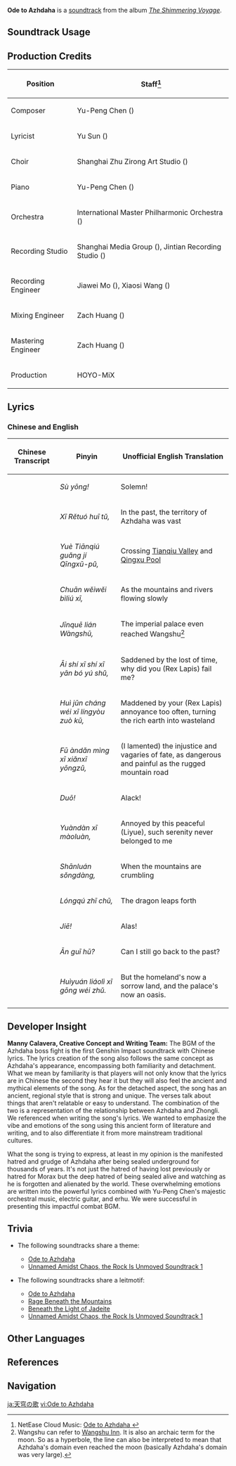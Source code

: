{{Soundtrack Infobox
|image          = The Shimmering Voyage.png
|album          = The Shimmering Voyage
|disc           = 3
|number         = 43
|featured       =
|featured2      =
|featured3      =
|featured_disc  =
|featured_disc2 =
|featured_disc3 =
|youtube_id     = or2dN2h-AAk
|spotify_id     = 71R6Aw9yhlDMn0A8KlFFD3
|previous       = Dance with the Great Vortex
|next           = Rage Beneath the Mountains
}}
'''Ode to Azhdaha''' is a [[soundtrack]] from the album ''[[The Shimmering Voyage]]''.

==Soundtrack Usage==
{{Soundtrack Usage
|quest    = 
|location = 
|domain   = Beneath the Dragon-Queller\Azhdaha (Weekly Boss)//phase 1;;Beneath the Ancient Tree\Azhdaha (Weekly Boss)//phase 1
}}

==Production Credits==
{| class="wikitable"
! Position
! Staff<ref>NetEase Cloud Music: [https://music.163.com/#/song?id=1861578699 Ode to Azhdaha {{zh|天遒歌}}]</ref>
|-
! Composer
| Yu-Peng Chen ({{zh|陈致逸}})
|-
! Lyricist
| Yu Sun ({{zh|孙宇}})
|-
! Choir
| Shanghai Zhu Zirong Art Studio ({{zh|上海朱梓溶艺术工作室}})
|-
! Piano
| Yu-Peng Chen ({{zh|陈致逸}})
|-
! Orchestra
| International Master Philharmonic Orchestra ({{zh|国际首席爱乐乐团}})
|-
! Recording Studio
| Shanghai Media Group ({{zh|上海广播大厦}}), Jintian Recording Studio ({{zh|金田录音棚}})
|-
! Recording Engineer
| Jiawei Mo ({{zh|莫家伟}}), Xiaosi Wang ({{zh|王小四}})
|-
! Mixing Engineer
| Zach Huang ({{zh|黄巍}})
|-
! Mastering Engineer
| Zach Huang ({{zh|黄巍}})
|-
! Production
| HOYO-MiX
|}

==Lyrics==
===Chinese and English===
{| Class="wikitable"
! Chinese Transcript !! Pinyin !! Unofficial English Translation
|-
|{{zh|肃雍！}} || ''Sù yōng!'' || Solemn!
|-
|{{zh|昔若陀徽土}} || ''Xī Rětuó huī tǔ,'' || In the past, the territory of Azhdaha was vast
|-
|{{zh|越天遒广及青墟浦}} || ''Yuè Tiānqiú guǎng jí Qīngxū-pǔ,'' || Crossing [[Tianqiu Valley]] and [[Qingxu Pool]]
|-
|{{zh|川亹亹毖流兮}} || ''Chuān wěiwěi bìliú xī,'' || As the mountains and rivers flowing slowly
|-
|{{zh|金阙连望舒}} || ''Jīnquē lián Wàngshū,'' || The imperial palace even reached Wangshu<ref group="Note">Wangshu can refer to [[Wangshu Inn]]. It is also an archaic term for the moon. So as a hyperbole, the line can also be interpreted to mean that Azhdaha's domain even reached the moon (basically Azhdaha's domain was very large).</ref>
|-
|{{zh|哀时兮时兮 焉薄余属}} || ''Āi shí xī shí xī yān bó yú shǔ,'' || Saddened by the lost of time, why did you (Rex Lapis) fail me?
|-
|{{zh|恚君常违兮 灵囿作堀}} || ''Huì jūn cháng wéi xī língyòu zuò kū,'' || Maddened by your (Rex Lapis) annoyance too often, turning the rich earth into wasteland
|-
|{{zh|夫黯黮命兮 险巇壅阻}} || ''Fū àndǎn mìng xī xiǎnxī yōngzǔ,'' || (I lamented) the injustice and vagaries of fate, as dangerous and painful as the rugged mountain road
|-
|{{zh|咄！}} || ''Duō!'' || Alack!
|-
|{{zh|怨憺兮 瞀乱}} || ''Yuàndàn xī màoluàn,'' || Annoyed by this peaceful (Liyue), such serenity never belonged to me
|-
|{{zh|山峦耸荡}} || ''Shānluán sǒngdàng,'' || When the mountains are crumbling
|-
|{{zh|龙躣之出}} || ''Lóngqú zhī chū,'' || The dragon leaps forth
|-
|{{zh|嗟！}} || ''Jiē!'' || Alas!
|-
|{{zh|安归乎？}} || ''Ān guī hū?'' || Can I still go back to the past?
|-
|{{zh|蕙园憭栗兮 宫为渚}} || ''Huìyuán liáolì xī gōng wéi zhǔ.'' || But the homeland's now a sorrow land, and the palace's now an oasis.
|}
{{Reflist|note=1}}

==Developer Insight==
{{See also|Azhdaha/Design}}
'''Manny Calavera, Creative Concept and Writing Team:''' The BGM of the Azhdaha boss fight is the first Genshin Impact soundtrack with Chinese lyrics. The lyrics creation of the song also follows the same concept as Azhdaha's appearance, encompassing both familiarity and detachment. What we mean by familiarity is that players will not only know that the lyrics are in Chinese the second they hear it but they will also feel the ancient and mythical elements of the song. As for the detached aspect, the song has an ancient, regional style that is strong and unique. The verses talk about things that aren't relatable or easy to understand. The combination of the two is a representation of the relationship between Azhdaha and Zhongli. We referenced {{w|Chu Ci|Chu Chi (Verses of Chu)}} when writing the song's lyrics. We wanted to emphasize the vibe and emotions of the song using this ancient form of literature and writing, and to also differentiate it from more mainstream traditional cultures.

What the song is trying to express, at least in my opinion is the manifested hatred and grudge of Azhdaha after being sealed underground for thousands of years. It's not just the hatred of having lost previously or hatred for Morax but the deep hatred of being sealed alive and watching as he is forgotten and alienated by the world. These overwhelming emotions are written into the powerful lyrics combined with Yu-Peng Chen's majestic orchestral music, electric guitar, and erhu. We were successful in presenting this impactful combat BGM.

==Trivia==
* <section begin="OdeToAzhdahaTheme" />The following soundtracks share a theme:
** [[Ode to Azhdaha]]
** [[Unnamed Amidst Chaos, the Rock Is Unmoved Soundtrack 1]]<section end="OdeToAzhdahaTheme" />
* <section begin="AzhdahaLeitmotif" />The following soundtracks share a leitmotif:
** [[Ode to Azhdaha]]
** [[Rage Beneath the Mountains]]
** [[Beneath the Light of Jadeite (Soundtrack)|Beneath the Light of Jadeite]]
** [[Unnamed Amidst Chaos, the Rock Is Unmoved Soundtrack 1]]<section end="AzhdahaLeitmotif" />

==Other Languages==
{{Other Languages
|en       = Ode to Azhdaha
|zhs      = 天遒歌
|zhs_rm   = Tiānqiú Gē
|zht      = 天遒歌
|zht_rm   = Tiānqiú Gē
|zh_tl    = Song of [[Tianqiu Valley|Tianqiu]]
|ja       = 天穹の歌
|ja_rm    = Tenkyuu no Uta
|ja_tl    = Song of the Firmament
}}

==References==
{{Reflist}}

==Navigation==
{{Soundtrack Navbox|The Shimmering Voyage|1}}

[[ja:天穹の歌]]
[[vi:Ode to Azhdaha]]